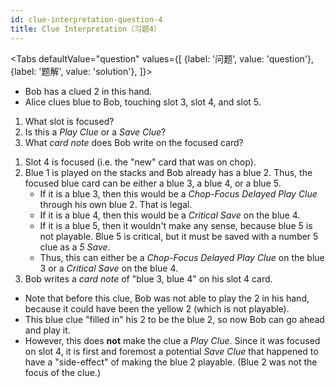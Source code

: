 ```yaml
---
id: clue-interpretation-question-4
title: Clue Interpretation（习题4）
---
```



<BeginnersGuideProgress id="clue-interpretation-question-4" />

<!-- lint disable no-undefined-references -->

<Tabs
  defaultValue="question"
  values={[
    {label: '问题', value: 'question'},
    {label: '题解', value: 'solution'},
  ]}>
<TabItem value="question">

- Bob has a clued 2 in this hand.
- Alice clues blue to Bob, touching slot 3, slot 4, and slot 5.

1. What slot is focused?
1. Is this a _Play Clue_ or a _Save Clue_?
1. What _card note_ does Bob write on the focused card?

</TabItem>
<TabItem value="solution">

1. Slot 4 is focused (i.e. the "new" card that was on chop).
1. Blue 1 is played on the stacks and Bob already has a blue 2. Thus, the focused blue card can be either a blue 3, a blue 4, or a blue 5.
   - If it is a blue 3, then this would be a _Chop-Focus Delayed Play Clue_ through his own blue 2. That is legal.
   - If it is a blue 4, then this would be a _Critical Save_ on the blue 4.
   - If it is a blue 5, then it wouldn't make any sense, because blue 5 is not playable. Blue 5 is critical, but it must be saved with a number 5 clue as a _5 Save_.
   - Thus, this can either be a _Chop-Focus Delayed Play Clue_ on the blue 3 or a _Critical Save_ on the blue 4.
1. Bob writes a _card note_ of "blue 3, blue 4" on his slot 4 card.

- Note that before this clue, Bob was not able to play the 2 in his hand, because it could have been the yellow 2 (which is not playable).
- This blue clue "filled in" his 2 to be the blue 2, so now Bob can go ahead and play it.
- However, this does **not** make the clue a _Play Clue_. Since it was focused on slot 4, it is first and foremost a potential _Save Clue_ that happened to have a "side-effect" of making the blue 2 playable. (Blue 2 was not the focus of the clue.)

</TabItem>
</Tabs>

<ClueInterpretationQuestion4 />
